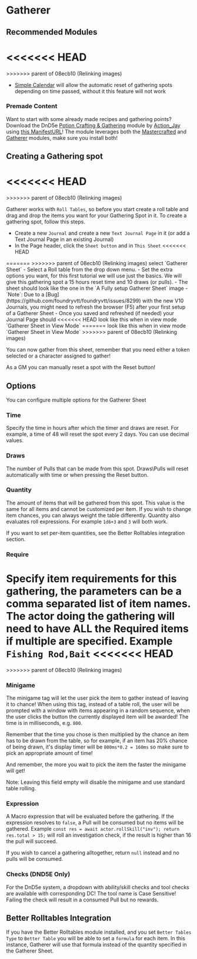 
# Gatherer



## Recommended Modules
<<<<<<< HEAD
<ImageButBetter src="/public/images/Gatherer/Gatherertale.png" alt="Example Table" width={2000} height={2000} className={styles.wikiimage}/>
=======
<ImageButBetter src="/../public/images/Gatherer/Gatherertale.png" alt="Example Table" width={2000} height={2000} className={styles.wikiimage}/>
>>>>>>> parent of 08ecb10 (Relinking images)

- [Simple
  Calendar](https://foundryvtt.com/packages/foundryvtt-simple-calendar)
  will allow the automatic reset of gathering spots depending on time
  passed, without it this feature will not work

### Premade Content

Want to start with some already made recipes and gathering points?
Download the DnD5e [Potion Crafting &
Gathering](https://github.com/action-jay/potion-crafting-gathering)
module by [Action_Jay](http://www.actionjay.com/) using [this
ManifestURL](https://github.com/action-jay/potion-crafting-gathering/releases/latest/download/module.json)\!
The module leverages both the [Mastercrafted](Mastercrafted 'wikilink')
and [Gatherer](Gatherer 'wikilink') modules, make sure you install
both\!

## Creating a Gathering spot

<<<<<<< HEAD
<ImageButBetter src="/public/images/Gatherer/Gatherersheetselect.png" alt="Selecting the Gatherer Sheet" width={2000} height={2000} className={styles.wikiimage}/>
=======
<ImageButBetter src="/../public/images/Gatherer/Gatherersheetselect.png" alt="Selecting the Gatherer Sheet" width={2000} height={2000} className={styles.wikiimage}/>
>>>>>>> parent of 08ecb10 (Relinking images)


Gatherer works with `Roll Tables`, so
before you start create a roll table and drag and drop the items you
want for your Gathering Spot in it. To create a gathering spot, follow
this steps.

- Create a new `Journal` and create a new `Text Journal Page` in it
  (or add a Text Journal Page in an existing Journal)
- In the Page header, click the `Sheet button` and in `This Sheet`
<<<<<<< HEAD
<ImageButBetter src="/public/images/Gatherer/Gatherersheetfilled.png" alt="A Fully setup Gatherer Sheet" width={2000} height={2000} className={styles.wikiimage}/>
=======
<ImageButBetter src="/../public/images/Gatherer/Gatherersheetfilled.png" alt="A Fully setup Gatherer Sheet" width={2000} height={2000} className={styles.wikiimage}/>
>>>>>>> parent of 08ecb10 (Relinking images)
  select `Gatherer Sheet` 
- Select a Roll table from the drop down menu.
- Set the extra options you want, for this first tutorial we will use
  just the basics. We will give this gathering spot a 15 hours reset
  time and 10 draws (or pulls).
- The sheet should look like the one in the `A Fully setup Gatherer
Sheet` image
- `Note`: Due to a
  [Bug](https://github.com/foundryvtt/foundryvtt/issues/8299) with the
  new V10 Journals, you might need to refresh the browser (F5) after
  your first setup of a Gatherer Sheet
- Once you saved and refreshed (if needed) your Journal Page should
<<<<<<< HEAD
  look like this when in view mode `Gatherer Sheet in View Mode` <ImageButBetter src="/public/images/Gatherer/Gatherersview.png" alt="Gatherer Sheet in View Mode" width={2000} height={2000} className={styles.wikiimage}/>
=======
  look like this when in view mode `Gatherer Sheet in View Mode` <ImageButBetter src="/../public/images/Gatherer/Gatherersview.png" alt="Gatherer Sheet in View Mode" width={2000} height={2000} className={styles.wikiimage}/>
>>>>>>> parent of 08ecb10 (Relinking images)

You can now gather from this sheet, remember that you need either a
token selected or a character assigned to gather\!

As a GM you can manually reset a spot with the Reset button\!

## Options

You can configure multiple options for the Gatherer Sheet

### Time

Specify the time in hours after which the timer and draws are reset. For
example, a time of 48 will reset the spot every 2 days. You can use
decimal values.

### Draws

The number of Pulls that can be made from this spot. Draws\\Pulls will
reset automatically with time or when pressing the Reset button.

### Quantity

The amount of items that will be gathered from this spot. This value is
the same for all items and cannot be customized per item. If you wish to
change item chances, you can always weight the table differently.
Quantity also evaluates roll expressions. For example `1d6+3` and `3`
will both work.

If you want to set per-item quantities, see the Better Rolltables
integration section.

### Require

Specify item requirements for this gathering, the parameters can be a
comma separated list of item names. The actor doing the gathering will
need to have ALL the Required items if multiple are specified. Example `Fishing Rod,Bait`
<<<<<<< HEAD
<ImageButBetter src="/public/images/Gatherer/Gathererminigame.png" alt="Gatherer Minigame" width={2000} height={2000} className={styles.wikiimage}/>
=======
<ImageButBetter src="/../public/images/Gatherer/Gathererminigame.png" alt="Gatherer Minigame" width={2000} height={2000} className={styles.wikiimage}/>
>>>>>>> parent of 08ecb10 (Relinking images)


### Minigame

The minigame tag will let the user pick the item to gather instead of
leaving it to chance\! When using this tag, instead of a table roll, the
user will be prompted with a window with items appearing in a random
sequence, when the user clicks the button the currently displayed item
will be awarded\! The time is in milliseconds, e.g. `800`.

Remember that the time you chose is then multiplied by the chance an
item has to be drawn from the table, so for example, if an item has 20%
chance of being drawn, it's display timer will be `800ms*0.2 = 160ms` so
make sure to pick an appropriate amount of time\!

And remember, the more you wait to pick the item the faster the minigame
will get\!

Note: Leaving this field empty will disable the minigame and use
standard table rolling.

### Expression

A Macro expression that will be evaluated before the gathering. If the
expression resolves to `false`, a Pull will be consumed but no items
will be gathered. Example `const res = await actor.rollSkill("inv");
return res.total > 15;` will roll an investigation check, if the result
is higher than 16 the pull will succeed.

If you wish to cancel a gathering alltogether, return `null` instead and
no pulls will be consumed.

### Checks (DND5E Only)

For the DnD5e system, a dropdown with ability/skill checks and tool
checks are available with corresponding DC\! The tool name is Case
Sensitive\! Failing the check will result in a consumed Pull but no
rewards.

## Better Rolltables Integration

If you have the Better Rolltables module installed, and you set `Better
Tables Type` to `Better Table` you will be able to set a `formula` for
each item. In this instance, Gatherer will use that formula instead of
the quantity specified in the Gatherer Sheet.
